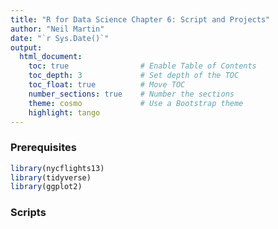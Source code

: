 ```yaml
---
title: "R for Data Science Chapter 6: Script and Projects"
author: "Neil Martin"
date: "`r Sys.Date()`"
output:
  html_document:
    toc: true                # Enable Table of Contents
    toc_depth: 3             # Set depth of the TOC
    toc_float: true          # Move TOC
    number_sections: true    # Number the sections
    theme: cosmo             # Use a Bootstrap theme
    highlight: tango 
---
```


### Prerequisites

```r

library(nycflights13)
library(tidyverse)
library(ggplot2)

```

### Scripts

```r


```
